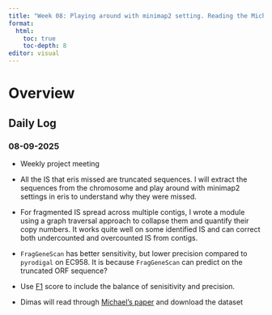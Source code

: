 ```yaml
---
title: "Week 08: Playing around with minimap2 setting. Reading the Michael paper and download the their data"
format:
  html:
    toc: true
    toc-depth: 8
editor: visual
---
```


# Overview

## Daily Log

### 08-09-2025

-   Weekly project meeting

-   All the IS that eris missed are truncated sequences. I will extract the sequences from the chromosome and play around with minimap2 settings in eris to understand why they were missed.

-   For fragmented IS spread across multiple contigs, I wrote a module using a graph traversal approach to collapse them and quantify their copy numbers. It works quite well on some identified IS and can correct both undercounted and overcounted IS from contigs.

-   `FragGeneScan` has better sensitivity, but lower precision compared to `pyrodigal` on EC958. It is because `FragGeneScan` can predict on the truncated ORF sequence?

-   Use [F1](https://en.wikipedia.org/wiki/F-score) score to include the balance of senisitivity and precision.

-   Dimas will read through [Michael's paper](https://doi.org/10.7554/eLife.98300.3) and download the dataset